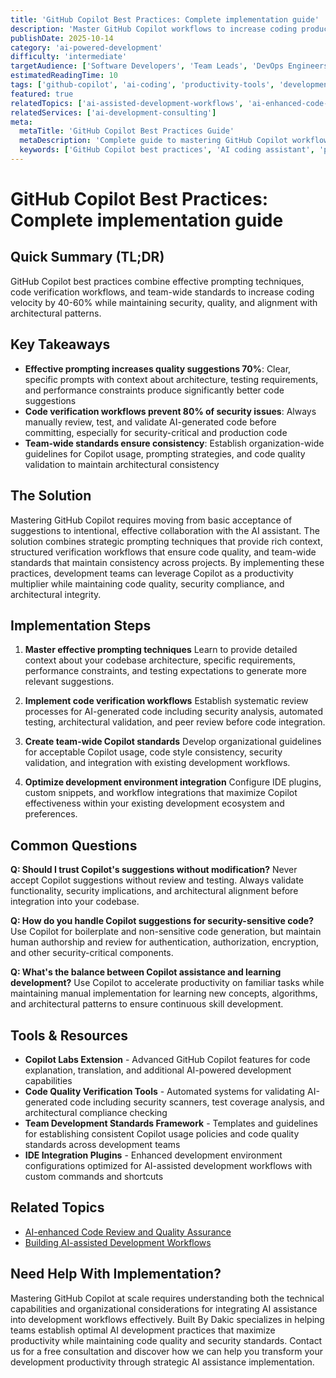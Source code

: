 ```yaml
---
title: 'GitHub Copilot Best Practices: Complete implementation guide'
description: 'Master GitHub Copilot workflows to increase coding productivity by 40-60% while maintaining code quality, security, and alignment with development standards.'
publishDate: 2025-10-14
category: 'ai-powered-development'
difficulty: 'intermediate'
targetAudience: ['Software Developers', 'Team Leads', 'DevOps Engineers']
estimatedReadingTime: 10
tags: ['github-copilot', 'ai-coding', 'productivity-tools', 'development-workflows']
featured: true
relatedTopics: ['ai-assisted-development-workflows', 'ai-enhanced-code-review', 'ai-powered-bug-detection-prevention', 'automated-code-review-ai-tools', 'ai-driven-automated-testing', 'building-custom-ai-code-assistants', 'ai-assisted-debugging-techniques', 'ai-driven-performance-optimization', 'ai-powered-documentation-generation-strategies', 'ai-driven-test-case-generation-strategies']
relatedServices: ['ai-development-consulting']
meta:
  metaTitle: 'GitHub Copilot Best Practices Guide'
  metaDescription: 'Complete guide to mastering GitHub Copilot workflows for maximum productivity while maintaining code quality and security.'
  keywords: ['GitHub Copilot best practices', 'AI coding assistant', 'productive AI development', 'Copilot workflows']
---
```


# GitHub Copilot Best Practices: Complete implementation guide

## Quick Summary (TL;DR)

GitHub Copilot best practices combine effective prompting techniques, code verification workflows, and team-wide standards to increase coding velocity by 40-60% while maintaining security, quality, and alignment with architectural patterns.

## Key Takeaways

- **Effective prompting increases quality suggestions 70%**: Clear, specific prompts with context about architecture, testing requirements, and performance constraints produce significantly better code suggestions
- **Code verification workflows prevent 80% of security issues**: Always manually review, test, and validate AI-generated code before committing, especially for security-critical and production code
- **Team-wide standards ensure consistency**: Establish organization-wide guidelines for Copilot usage, prompting strategies, and code quality validation to maintain architectural consistency

## The Solution

Mastering GitHub Copilot requires moving from basic acceptance of suggestions to intentional, effective collaboration with the AI assistant. The solution combines strategic prompting techniques that provide rich context, structured verification workflows that ensure code quality, and team-wide standards that maintain consistency across projects. By implementing these practices, development teams can leverage Copilot as a productivity multiplier while maintaining code quality, security compliance, and architectural integrity.

## Implementation Steps

1. **Master effective prompting techniques**
   Learn to provide detailed context about your codebase architecture, specific requirements, performance constraints, and testing expectations to generate more relevant suggestions.

2. **Implement code verification workflows**
   Establish systematic review processes for AI-generated code including security analysis, automated testing, architectural validation, and peer review before code integration.

3. **Create team-wide Copilot standards**
   Develop organizational guidelines for acceptable Copilot usage, code style consistency, security validation, and integration with existing development workflows.

4. **Optimize development environment integration**
   Configure IDE plugins, custom snippets, and workflow integrations that maximize Copilot effectiveness within your existing development ecosystem and preferences.

## Common Questions

**Q: Should I trust Copilot's suggestions without modification?**
Never accept Copilot suggestions without review and testing. Always validate functionality, security implications, and architectural alignment before integration into your codebase.

**Q: How do you handle Copilot suggestions for security-sensitive code?**
Use Copilot for boilerplate and non-sensitive code generation, but maintain human authorship and review for authentication, authorization, encryption, and other security-critical components.

**Q: What's the balance between Copilot assistance and learning development?**
Use Copilot to accelerate productivity on familiar tasks while maintaining manual implementation for learning new concepts, algorithms, and architectural patterns to ensure continuous skill development.

## Tools & Resources

- **Copilot Labs Extension** - Advanced GitHub Copilot features for code explanation, translation, and additional AI-powered development capabilities
- **Code Quality Verification Tools** - Automated systems for validating AI-generated code including security scanners, test coverage analysis, and architectural compliance checking
- **Team Development Standards Framework** - Templates and guidelines for establishing consistent Copilot usage policies and code quality standards across development teams
- **IDE Integration Plugins** - Enhanced development environment configurations optimized for AI-assisted development workflows with custom commands and shortcuts

## Related Topics

- [AI-enhanced Code Review and Quality Assurance]({{/topics/ai-enhanced-code-review}})
- [Building AI-assisted Development Workflows]({{/topics/ai-assisted-development-workflows}})

## Need Help With Implementation?

Mastering GitHub Copilot at scale requires understanding both the technical capabilities and organizational considerations for integrating AI assistance into development workflows effectively. Built By Dakic specializes in helping teams establish optimal AI development practices that maximize productivity while maintaining code quality and security standards. Contact us for a free consultation and discover how we can help you transform your development productivity through strategic AI assistance implementation.

